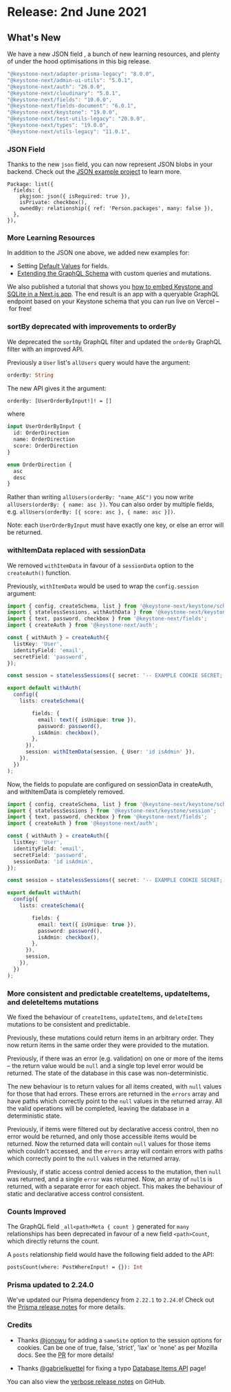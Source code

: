 
# Release: 2nd June 2021

## What's New

We have a new JSON field <Emoji symbol="✨" alt="Sparkle"/>, a bunch of new learning resources, and plenty of under the hood optimisations in this big release. <Emoji symbol="💪" alt="Muscle"/>

```typescript
"@keystone-next/adapter-prisma-legacy": "8.0.0",
"@keystone-next/admin-ui-utils": "5.0.1",
"@keystone-next/auth": "26.0.0",
"@keystone-next/cloudinary": "5.0.1",
"@keystone-next/fields": "10.0.0",
"@keystone-next/fields-document": "6.0.1",
"@keystone-next/keystone": "19.0.0",
"@keystone-next/test-utils-legacy": "20.0.0",
"@keystone-next/types": "19.0.0",
"@keystone-next/utils-legacy": "11.0.1",
```

### JSON Field <Emoji symbol="👩🏻‍💻" alt="Person at laptop"/>

Thanks to the new `json` field, you can now represent JSON blobs in your backend. Check out the [JSON example project](https://github.com/keystonejs/keystone/tree/master/examples/json) to learn more.

```
Package: list({
  fields: {
    pkgjson: json({ isRequired: true }),
    isPrivate: checkbox(),
    ownedBy: relationship({ ref: 'Person.packages', many: false }),
  },
}),
```

### More Learning Resources <Emoji symbol="🧑‍🏫" alt="Student at blackboard"/>

In addition to the JSON one above, we added new examples for:

- Setting [Default Values](https://github.com/keystonejs/keystone/tree/master/examples/default-values) for fields.
- [Extending the GraphQL Schema](https://github.com/keystonejs/keystone/tree/master/examples/extend-graphql-schema) with custom queries and mutations.

We also published a tutorial that shows you [how to embed Keystone and SQLite in a Next.js app](https://keystonejs.com/tutorials/embedded-mode-with-sqlite-nextjs). The end result is an app with a queryable GraphQL endpoint based on your Keystone schema that you can run live on Vercel – for free! <Emoji symbol="🚀" alt="Rocket"/>

### sortBy deprecated with improvements to orderBy

We deprecated the `sortBy` GraphQL filter and updated the `orderBy` GraphQL filter with an improved API.

Previously a `User` list's `allUsers` query would have the argument:

```graphql
orderBy: String
```

The new API gives it the argument:

```graphql
orderBy: [UserOrderByInput!]! = []
```

where

```graphql
input UserOrderByInput {
  id: OrderDirection
  name: OrderDirection
  score: OrderDirection
}

enum OrderDirection {
  asc
  desc
}
```

Rather than writing `allUsers(orderBy: "name_ASC")` you now write `allUsers(orderBy: { name: asc })`. You can also order by multiple fields, e.g. `allUsers(orderBy: [{ score: asc }, { name: asc }])`.

Note: each `UserOrderByInput` must have exactly one key, or else an error will be returned.

### withItemData replaced with sessionData <Emoji symbol="🔧" alt="Wrench"/>

We removed `withItemData` in favour of a `sessionData` option to the `createAuth()` function.

Previously, `withItemData` would be used to wrap the `config.session` argument:

```typescript
import { config, createSchema, list } from '@keystone-next/keystone/schema';
import { statelessSessions, withAuthData } from '@keystone-next/keystone/session';
import { text, password, checkbox } from '@keystone-next/fields';
import { createAuth } from '@keystone-next/auth';

const { withAuth } = createAuth({
  listKey: 'User',
  identityField: 'email',
  secretField: 'password',
});

const session = statelessSessions({ secret: '-- EXAMPLE COOKIE SECRET; CHANGE ME --' });

export default withAuth(
  config({
    lists: createSchema({

        fields: {
          email: text({ isUnique: true }),
          password: password(),
          isAdmin: checkbox(),
        },
      }),
      session: withItemData(session, { User: 'id isAdmin' }),
    }),
  })
);
```

Now, the fields to populate are configured on sessionData in createAuth, and withItemData is completely removed.

```typescript
import { config, createSchema, list } from '@keystone-next/keystone/schema';
import { statelessSessions } from '@keystone-next/keystone/session';
import { text, password, checkbox } from '@keystone-next/fields';
import { createAuth } from '@keystone-next/auth';

const { withAuth } = createAuth({
  listKey: 'User',
  identityField: 'email',
  secretField: 'password',
  sessionData: 'id isAdmin',
});

const session = statelessSessions({ secret: '-- EXAMPLE COOKIE SECRET; CHANGE ME --' });

export default withAuth(
  config({
    lists: createSchema({

        fields: {
          email: text({ isUnique: true }),
          password: password(),
          isAdmin: checkbox(),
        },
      }),
      session,
    }),
  })
);
```

### More consistent and predictable createItems, updateItems, and deleteItems mutations <Emoji symbol="🧘‍♀️" alt="Meditator"/>

We fixed the behaviour of `createItems`, `updateItems`, and `deleteItems` mutations to be consistent and predictable.

Previously, these mutations could return items in an arbitrary order. They now return items in the same order they were provided to the mutation.

Previously, if there was an error (e.g. validation) on one or more of the items – the return value would be `null` and a single top level error would be returned. The state of the database in this case was non-deterministic.

The new behaviour is to return values for all items created, with `null` values for those that had errors. These errors are returned in the `errors` array and have paths which correctly point to the `null` values in the returned array. All the valid operations will be completed, leaving the database in a deterministic state.

Previously, if items were filtered out by declarative access control, then no error would be returned, and only those accessible items would be returned. Now the returned data will contain `null` values for those items which couldn't accessed, and the `errors` array will contain errors with paths which correctly point to the `null` values in the returned array.

Previously, if static access control denied access to the mutation, then `null` was returned, and a single `error` was returned. Now, an array of `null`s is returned, with a separate error for each object. This makes the behaviour of static and declarative access control consistent.

### Counts Improved <Emoji symbol="🔢" alt="1 2 3 4"/>

The GraphQL field `_all<path>Meta { count }` generated for `many` relationships has been deprecated in favour of a new field `<path>Count`, which directly returns the count.

A `posts` relationship field would have the following field added to the API:

```graphql
postsCount(where: PostWhereInput! = {}): Int
```

### Prisma updated to 2.24.0 <Emoji symbol="⬆️" alt="Up arrow"/>

We've updated our Prisma dependency from `2.22.1` to `2.24.0`! Check out the [Prisma release notes](https://github.com/prisma/prisma/releases) for more details.

### Credits <Emoji symbol="Party popper"/>

- Thanks [@jonowu](https://github.com/jonowu) for adding a `sameSite` option to the session options for cookies. Can be one of true, false, 'strict', 'lax' or 'none' as per Mozilla docs. See the [PR](https://github.com/keystonejs/keystone/pull/5774) for more details!

- Thanks [@gabrielkuettel](https://github.com/gabrielkuettel) for fixing a typo [Database Items API](https://keystonejs.com/docs/apis/db-items) page!

You can also view the [verbose release notes](https://github.com/keystonejs/keystone/releases/tag/2021-06-02) on GitHub.

